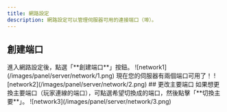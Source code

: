 ```yaml
---
title: 網路設定
description: 網路設定可以管理伺服器可用的連接端口（埠）。
---
```



## 創建端口
<Steps>
<Step>
進入網路設定後，點選「**創建端口**」按鈕。
![network1](/images/panel/server/network/1.png)
</Step>
<Step>
現在您的伺服器有兩個端口可用了！
![network2](/images/panel/server/network/2.png)
</Step>
</Steps>
## 更改主要端口
如果想更換主要端口（玩家連線的端口），可點選希望切換成的端口，然後點擊「**切換主要**」。
![network3](/images/panel/server/network/3.png)